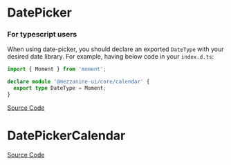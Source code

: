 
<Meta title="Data Entry/DatePicker/Doc" />

# DatePicker

<Description of={DatePicker} />

### For typescript users

When using date-picker, you should declare an exported `DateType` with your desired date library.
For example, having below code in your `index.d.ts`:

```ts
import { Moment } from 'moment';

declare module '@mezzanine-ui/core/calendar' {
  export type DateType = Moment;
}
```

[Source Code](https://github.com/Mezzanine-UI/mezzanine/blob/main/packages/react/src/DatePicker/DatePicker.tsx)

<ArgsTable of={DatePicker} />

# DatePickerCalendar

<Description of={DatePickerCalendar} />

[Source Code](https://github.com/Mezzanine-UI/mezzanine/blob/main/packages/react/src/DatePicker/DatePickerCalendar.tsx)

<ArgsTable of={DatePickerCalendar} />
